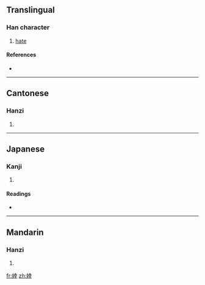 ==Translingual==

===Han character===
{{Han char|rn=38|rad=女|as=08|sn=11|four=4444<sub>1</sub>|canj=女土廿十 (VGTJ)|ids=⿰[[女]][[幸]]}}

# [[hate]]

====References====
* {{Han ref|kx=0265.050|dkj=06423|dj=0532.030|hdz=21055.070|uh=5A5E|ud=23134|bh=D4D2|bd=54482}}

----

==Cantonese==

===Hanzi===
{{yue-hanzi|jyut=|y=hang6}}

# {{defn|Cantonese|sort=女08}}

----

==Japanese==

===Kanji===
{{ja-kanji|grade=|rs=女08}}

# {{defn|Japanese|sort=女08}}

====Readings====
* {{ja-readings|on=[[けい]] (kei), [[ぎょう]] (gyō), [[こう]] (kō)|kun=[[もとる]] (motoru), [[まつすぐ]] (matsusugu)}}

----

==Mandarin==

===Hanzi===
{{cmn-hanzi|pin=[[xìng]] ([[xing4]])|wg=hsing<sup>4</sup>}}

# {{defn|Mandarin|sort=女08}}

[[fr:婞]]
[[zh:婞]]